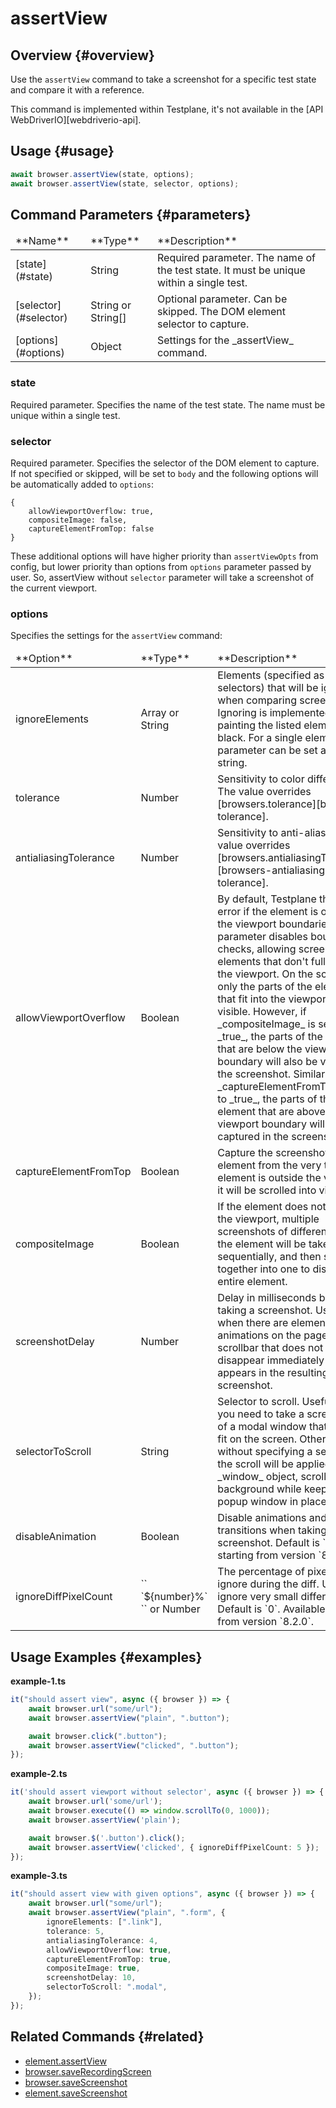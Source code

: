 
# assertView

## Overview {#overview}

Use the `assertView` command to take a screenshot for a specific test state and compare it with a reference.

<Admonition type="info">
    This command is implemented within Testplane, it's not available in the [API
    WebDriverIO][webdriverio-api].
</Admonition>

## Usage {#usage}

```typescript
await browser.assertView(state, options);
await browser.assertView(state, selector, options);
```

## Command Parameters {#parameters}

<table>
<thead>
<tr><td>**Name**</td><td>**Type**</td><td>**Description**</td></tr>
</thead>
<tbody>
<tr><td>[state](#state)</td><td>String</td><td>Required parameter. The name of the test state. It must be unique within a single test.</td></tr>
<tr><td>[selector](#selector)</td><td>String or String[]</td><td>Optional parameter. Can be skipped. The DOM element selector to capture.</td></tr>
<tr><td>[options](#options)</td><td>Object</td><td>Settings for the _assertView_ command.</td></tr>

</tbody>
</table>

### state

Required parameter. Specifies the name of the test state. The name must be unique within a single test.

### selector

Required parameter. Specifies the selector of the DOM element to capture. If not specified or skipped, will be set to `body` and the following options will be automatically added to `options`: 
```
{
    allowViewportOverflow: true,
    compositeImage: false,
    captureElementFromTop: false
}
``` 
These additional options will have higher priority than `assertViewOpts` from config, but lower priority than options from `options` parameter passed by user.
So, assertView without `selector` parameter will take a screenshot of the current viewport.


### options

Specifies the settings for the `assertView` command:

<table>
    <thead>
        <tr>
            <td>**Option**</td>
            <td>**Type**</td>
            <td>**Description**</td>
        </tr>
    </thead>
    <tbody>
        <tr>
            <td>ignoreElements</td>
            <td>Array or String</td>
            <td>
                Elements (specified as selectors) that will be ignored when comparing screenshots.
                Ignoring is implemented by painting the listed elements black. For a single element,
                the parameter can be set as a string.
            </td>
        </tr>
        <tr>
            <td>tolerance</td>
            <td>Number</td>
            <td>
                Sensitivity to color differences. The value overrides
                [browsers.tolerance][browsers-tolerance].
            </td>
        </tr>
        <tr>
            <td>antialiasingTolerance</td>
            <td>Number</td>
            <td>
                Sensitivity to anti-aliasing. The value overrides
                [browsers.antialiasingTolerance][browsers-antialiasing-tolerance].
            </td>
        </tr>
        <tr>
            <td>allowViewportOverflow</td>
            <td>Boolean</td>
            <td>
                By default, Testplane throws an error if the element is outside the viewport
                boundaries. This parameter disables boundary checks, allowing screenshots of
                elements that don't fully fit in the viewport. On the screenshot, only the parts of
                the element that fit into the viewport will be visible. However, if _compositeImage_
                is set to _true_, the parts of the element that are below the viewport boundary will
                also be visible in the screenshot. Similarly, if _captureElementFromTop_ is set to
                _true_, the parts of the element that are above the viewport boundary will also be
                captured in the screenshot.
            </td>
        </tr>
        <tr>
            <td>captureElementFromTop</td>
            <td>Boolean</td>
            <td>
                Capture the screenshot of the element from the very top. If the element is outside
                the viewport, it will be scrolled into view.
            </td>
        </tr>
        <tr>
            <td>compositeImage</td>
            <td>Boolean</td>
            <td>
                If the element does not fit into the viewport, multiple screenshots of different
                parts of the element will be taken sequentially, and then stitched together into one
                to display the entire element.
            </td>
        </tr>
        <tr>
            <td>screenshotDelay</td>
            <td>Number</td>
            <td>
                Delay in milliseconds before taking a screenshot. Useful when there are elements
                with animations on the page, or a scrollbar that does not disappear immediately and
                appears in the resulting screenshot.
            </td>
        </tr>
        <tr>
            <td>selectorToScroll</td>
            <td>String</td>
            <td>
                Selector to scroll. Useful when you need to take a screenshot of a modal window that
                doesn’t fit on the screen. Otherwise, without specifying a selector, the scroll will
                be applied to the _window_ object, scrolling the background while keeping the popup
                window in place.
            </td>
        </tr>
        <tr>
            <td>disableAnimation</td>
            <td>Boolean</td>
            <td>
                Disable animations and transitions when taking a screenshot. Default is `true`
                starting from version `8.0.0`.
            </td>
        </tr>
        <tr>
            <td>ignoreDiffPixelCount</td>
            <td>`` `${number}%` `` or Number</td>
            <td>
                The percentage of pixels to ignore during the diff. Useful to ignore very small
                differences. Default is `0`. Available starting from version `8.2.0`.
            </td>
        </tr>
    </tbody>
</table>

## Usage Examples {#examples}

**example-1.ts**

```typescript
it("should assert view", async ({ browser }) => {
    await browser.url("some/url");
    await browser.assertView("plain", ".button");

    await browser.click(".button");
    await browser.assertView("clicked", ".button");
});
```

**example-2.ts**

```typescript
it('should assert viewport without selector', async ({ browser }) => {
    await browser.url('some/url');
    await browser.execute(() => window.scrollTo(0, 1000));
    await browser.assertView('plain'); 

    await browser.$('.button').click();
    await browser.assertView('clicked', { ignoreDiffPixelCount: 5 }); 
});
```

**example-3.ts**

```typescript
it("should assert view with given options", async ({ browser }) => {
    await browser.url("some/url");
    await browser.assertView("plain", ".form", {
        ignoreElements: [".link"],
        tolerance: 5,
        antialiasingTolerance: 4,
        allowViewportOverflow: true,
        captureElementFromTop: true,
        compositeImage: true,
        screenshotDelay: 10,
        selectorToScroll: ".modal",
    });
});
```

## Related Commands {#related}

-   [element.assertView](../../element/assertView)
-   [browser.saveRecordingScreen](../saveRecordingScreen)
-   [browser.saveScreenshot](../saveScreenshot)
-   [element.saveScreenshot](../../element/saveScreenshot)

[webdriverio-api]: https://webdriver.io/docs/api
[browsers-tolerance]: ../../../config/browsers#tolerance
[browsers-antialiasing-tolerance]: ../../../config/browsers#antialiasing_tolerance

